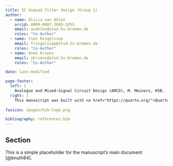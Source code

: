 ```yaml
---
title: IC biquad filter design (Group 1)
author:
  - name: Alicia von Ahlen
    orcid: 0009-0007-3049-2455
    email: avahlen@stud.hs-bremen.de
    roles: "Co-Author"
  - name: Finn Ringelsiep
    email: fringelsiep@stud.hs-bremen.de
    roles: "Co-Author"
  - name: Onno Kriens
    email: okriens@stud.hs-bremen.de
    roles: "Co-Author"

date: last-modified

page-footer:
  left: | 
    Analogue and Mixed-Signal Circuit Design (AMCD), M. Meiners, HSB.
  right: |
    This manuscript was built with <a href="https://quarto.org/">Quarto<\a>
  
favicon: images/hsb-logo.png

bibliography: references.bib
---
```


## Section
This is a simple placeholder for the manuscript's main document [@knuth84].
